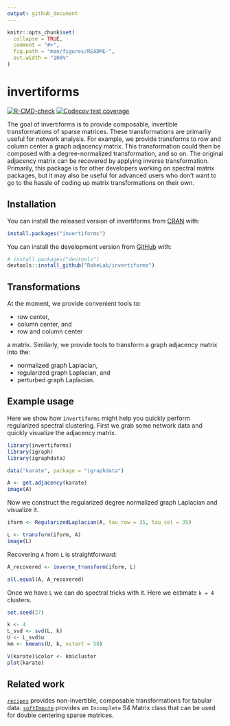 ```yaml
---
output: github_document
---
```


<!-- README.md is generated from README.Rmd. Please edit that file -->

```r
knitr::opts_chunk$set(
  collapse = TRUE,
  comment = "#>",
  fig.path = "man/figures/README-",
  out.width = "100%"
)
```

# invertiforms

<!-- badges: start -->
[![R-CMD-check](https://github.com/RoheLab/invertiforms/workflows/R-CMD-check/badge.svg)](https://github.com/RoheLab/invertiforms/actions)
[![Codecov test coverage](https://codecov.io/gh/RoheLab/invertiforms/branch/master/graph/badge.svg)](https://app.codecov.io/gh/RoheLab/invertiforms?branch=master)
<!-- badges: end -->

The goal of invertiforms is to provide composable, invertible transformations of sparse matrices. These transformations are primarily useful for network analysis. For example, we provide transforms to row and column center a graph adjacency matrix. This transformation could then be composed with a degree-normalized transformation, and so on. The original adjacency matrix can be recovered by applying inverse transformation. Primarily, this package is for other developers working on spectral matrix packages, but it may also be useful for advanced users who don't want to go to the hassle of coding up matrix transformations on their own.

## Installation

You can install the released version of invertiforms from [CRAN](https://CRAN.R-project.org) with:

``` r
install.packages("invertiforms")
```

You can install the development version from [GitHub](https://github.com/) with:

``` r
# install.packages("devtools")
devtools::install_github("RoheLab/invertiforms")
```

## Transformations

At the moment, we provide convenient tools to:

- row center,
- column center, and
- row and column center

a matrix. Similarly, we provide tools to transform a graph adjacency matrix into the:

- normalized graph Laplacian,
- regularized graph Laplacian, and
- perturbed graph Laplacian.

## Example usage

Here we show how `invertiforms` might help you quickly perform regularized spectral clustering. First we grab some network data and quickly visualize the adjacency matrix.


```r
library(invertiforms)
library(igraph)
library(igraphdata)

data("karate", package = "igraphdata")

A <- get.adjacency(karate)
image(A)
```

Now we construct the regularized degree normalized graph Laplacian and visualize it.

```r
iform <- RegularizedLaplacian(A, tau_row = 35, tau_col = 35)

L <- transform(iform, A)
image(L)
```

Recovering `A` from `L` is straightforward:

```r
A_recovered <- inverse_transform(iform, L)

all.equal(A, A_recovered)
```

Once we have `L` we can do spectral tricks with it. Here we estimate `k = 4` clusters.

```r
set.seed(27)

k <- 4
L_svd <- svd(L, k)
U <- L_svd$u
km <- kmeans(U, k, nstart = 50)

V(karate)$color <- km$cluster
plot(karate)
```

## Related work

[`recipes`](https://cran.r-project.org/package=recipes) provides non-invertible, composable transformations for tabular data. [`softImpute`](https://cran.r-project.org/package=softImpute) provides an `Incomplete` S4 Matrix class that can be used for double centering sparse matrices.
